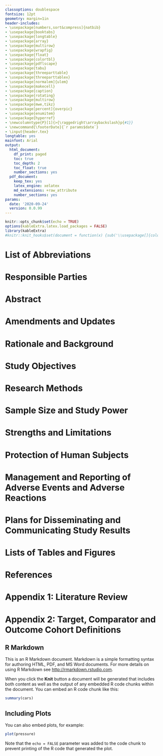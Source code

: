 ```yaml
---
classoptions: doublespace
fontsize: 12pt
geometry: margin=1in
header-includes:
- \usepackage[numbers,sort&compress]{natbib}
- \usepackage{booktabs}
- \usepackage{longtable}
- \usepackage{array}
- \usepackage{multirow}
- \usepackage{wrapfig}
- \usepackage{float}
- \usepackage{colortbl}
- \usepackage{pdflscape}
- \usepackage{tabu}
- \usepackage{threeparttable}
- \usepackage{threeparttablex}
- \usepackage[normalem]{ulem}
- \usepackage{makecell}
- \usepackage{caption}
- \usepackage{rotating}
- \usepackage{multirow}
- \usepackage{mwe,tikz}
- \usepackage[percent]{overpic}
- \usepackage{enumitem}
- \usepackage{hyperref}
- \newcolumntype{P}[1]{>{\raggedright\arraybackslash}p{#1}}
- \newcommand{\footerDate}{`r params$date`}
- \input{header.tex}
longtable: yes
mainfont: Arial
output:
  html_document:
    df_print: paged
    toc: true
    toc_depth: 2
    toc_float: true
    number_sections: yes
  pdf_document:
    keep_tex: yes
    latex_engine: xelatex
    md_extensions: +raw_attribute
    number_sections: yes
params:
  date: '2020-09-24'
  version: 0.0.99
---
```


\thispagestyle{fancy}

```r
knitr::opts_chunk$set(echo = TRUE)
options(kableExtra.latex.load_packages = FALSE)
library(kableExtra)
#knitr::knit_hooks$set(document = function(x) {sub('\\usepackage[]{color}', '\\usepackage[table]{xcolor}', x, fixed = TRUE)})
```

\centerline{\Huge RESEARCH PROTOCOL}
\vspace{1.0em}
\centerline{Name of study}

\tableofcontents

# List of Abbreviations

# Responsible Parties

# Abstract

# Amendments and Updates

# Rationale and Background

# Study Objectives

# Research Methods

# Sample Size and Study Power

# Strengths and Limitations

# Protection of Human Subjects

# Management and Reporting of Adverse Events and Adverse Reactions

# Plans for Disseminating and Communicating Study Results

# Lists of Tables and Figures

# References

# Appendix 1: Literature Review

# Appendix 2: Target, Comparator and Outcome Cohort Definitions


## R Markdown

This is an R Markdown document. Markdown is a simple formatting syntax for authoring HTML, PDF, and MS Word documents. For more details on using R Markdown see <http://rmarkdown.rstudio.com>.

When you click the **Knit** button a document will be generated that includes both content as well as the output of any embedded R code chunks within the document. You can embed an R code chunk like this:

```r
summary(cars)
```

## Including Plots

You can also embed plots, for example:

```r
plot(pressure)
```

Note that the `echo = FALSE` parameter was added to the code chunk to prevent printing of the R code that generated the plot.
